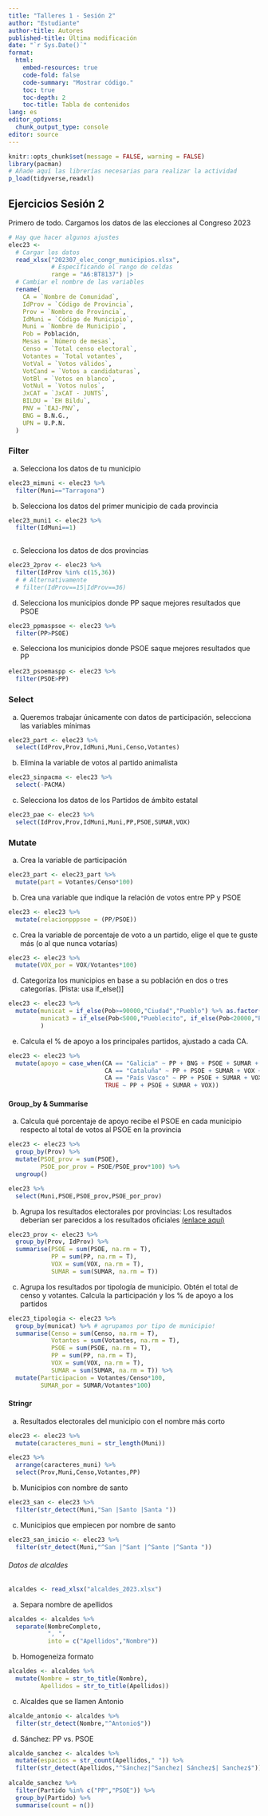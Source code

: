 ```yaml
---
title: "Talleres 1 - Sesión 2"
author: "Estudiante"
author-title: Autores
published-title: Última modificación
date: "`r Sys.Date()`"
format: 
  html:
    embed-resources: true
    code-fold: false
    code-summary: "Mostrar código."
    toc: true
    toc-depth: 2
    toc-title: Tabla de contenidos
lang: es
editor_options: 
  chunk_output_type: console
editor: source
---
```


```r
knitr::opts_chunk$set(message = FALSE, warning = FALSE)
library(pacman)
# Añade aquí las librerías necesarias para realizar la actividad
p_load(tidyverse,readxl)

```

## Ejercicios Sesión 2

Primero de todo. Cargamos los datos de las elecciones al Congreso 2023

```r

# Hay que hacer algunos ajustes
elec23 <- 
  # Cargar los datos
  read_xlsx("202307_elec_congr_municipios.xlsx",
            # Especificando el rango de celdas
            range = "A6:BT8137") |> 
  # Cambiar el nombre de las variables
  rename(
    CA = `Nombre de Comunidad`,
    IdProv = `Código de Provincia`,
    Prov = `Nombre de Provincia`,
    IdMuni = `Código de Municipio`,
    Muni = `Nombre de Municipio`,
    Pob = Población,
    Mesas = `Número de mesas`,
    Censo = `Total censo electoral`,
    Votantes = `Total votantes`,
    VotVal = `Votos válidos`,
    VotCand = `Votos a candidaturas`,
    VotBl = `Votos en blanco`,
    VotNul = `Votos nulos`,
    JxCAT = `JxCAT - JUNTS`,
    BILDU = `EH Bildu`,
    PNV = `EAJ-PNV`,
    BNG = B.N.G.,
    UPN = U.P.N.
  )

```

### Filter

a. Selecciona los datos de tu municipio
```r

elec23_mimuni <- elec23 %>% 
  filter(Muni=="Tarragona")

```

b. Selecciona los datos del primer municipio de cada provincia
```r
elec23_muni1 <- elec23 %>% 
  filter(IdMuni==1)
  
```
c. Selecciona los datos de dos provincias
```r
elec23_2prov <- elec23 %>% 
  filter(IdProv %in% c(15,36))
  # # Alternativamente
  # filter(IdProv==15|IdProv==36)

```
d. Selecciona los municipios donde PP saque mejores resultados que PSOE
```r
elec23_ppmaspsoe <- elec23 %>% 
  filter(PP>PSOE)
```
e. Selecciona los municipios donde PSOE saque mejores resultados que PP
```r
elec23_psoemaspp <- elec23 %>% 
  filter(PSOE>PP)
```

### Select

a. Queremos trabajar únicamente con datos de participación, selecciona las variables mínimas
```r
elec23_part <- elec23 %>% 
  select(IdProv,Prov,IdMuni,Muni,Censo,Votantes)

```

b. Elimina la variable de votos al partido animalista
```r
elec23_sinpacma <- elec23 %>% 
  select(-PACMA)
```

c. Selecciona los datos de los Partidos de ámbito estatal
```r
elec23_pae <- elec23 %>% 
  select(IdProv,Prov,IdMuni,Muni,PP,PSOE,SUMAR,VOX)
```

### Mutate

a. Crea la variable de participación
```r
elec23_part <- elec23_part %>% 
  mutate(part = Votantes/Censo*100)
```

b. Crea una variable que indique la relación de votos entre PP y PSOE
```r
elec23 <- elec23 %>% 
  mutate(relacionpppsoe = (PP/PSOE))
```

c. Crea la variable de porcentaje de voto a un partido, elige el que te guste más (o al que nunca votarías)
```r
elec23 <- elec23 %>% 
  mutate(VOX_por = VOX/Votantes*100)
```

d. Categoriza los municipios en base a su población en dos o tres categorías. [Pista: usa if_else()]
```r
elec23 <- elec23 %>% 
  mutate(municat = if_else(Pob>=90000,"Ciudad","Pueblo") %>% as.factor(),
         municat3 = if_else(Pob<5000,"Pueblecito", if_else(Pob<20000,"Pueblo","Ciudad")) %>% as.factor()
         )

```

e. Calcula el % de apoyo a los principales partidos, ajustado a cada CA.
```r
elec23 <- elec23 %>% 
  mutate(apoyo = case_when(CA == "Galicia" ~ PP + BNG + PSOE + SUMAR + VOX,
                           CA == "Cataluña" ~ PP + PSOE + SUMAR + VOX + ERC + JxCAT,
                           CA == "País Vasco" ~ PP + PSOE + SUMAR + VOX + PNV + BILDU,
                           TRUE ~ PP + PSOE + SUMAR + VOX))

```


#### Group_by & Summarise

a. Calcula qué porcentaje de apoyo recibe el PSOE en cada municipio respecto al total de votos al PSOE en la provincia
```r

elec23 <- elec23 %>% 
  group_by(Prov) %>% 
  mutate(PSOE_prov = sum(PSOE),
         PSOE_por_prov = PSOE/PSOE_prov*100) %>% 
  ungroup() 

elec23 %>% 
  select(Muni,PSOE,PSOE_prov,PSOE_por_prov)

```


b. Agrupa los resultados electorales por provincias: Los resultados deberían ser parecidos a los resultados oficiales [(enlace aquí)](https://www.boe.es/diario_boe/txt.php?id=BOE-A-2023-18907)
```r

elec23_prov <- elec23 %>% 
  group_by(Prov, IdProv) %>%
  summarise(PSOE = sum(PSOE, na.rm = T),
            PP = sum(PP, na.rm = T),
            VOX = sum(VOX, na.rm = T),
            SUMAR = sum(SUMAR, na.rm = T))

```

c. Agrupa los resultados por tipología de municipio. Obtén el total de censo y votantes. Calcula la participación y los % de apoyo a los partidos
```r
elec23_tipologia <- elec23 %>% 
  group_by(municat) %>% # agrupamos por tipo de municipio!
  summarise(Censo = sum(Censo, na.rm = T),
            Votantes = sum(Votantes, na.rm = T),
            PSOE = sum(PSOE, na.rm = T),
            PP = sum(PP, na.rm = T),
            VOX = sum(VOX, na.rm = T),
            SUMAR = sum(SUMAR, na.rm = T)) %>% 
  mutate(Participacion = Votantes/Censo*100,
         SUMAR_por = SUMAR/Votantes*100)

```


#### Stringr

a. Resultados electorales del municipio con el nombre más corto

```r
elec23 <- elec23 %>% 
  mutate(caracteres_muni = str_length(Muni))

elec23 %>% 
  arrange(caracteres_muni) %>% 
  select(Prov,Muni,Censo,Votantes,PP)

```


b. Municipios con nombre de santo

```r
elec23_san <- elec23 %>% 
  filter(str_detect(Muni,"San |Santo |Santa "))
```

c. Municipios que empiecen por nombre de santo

```r
elec23_san_inicio <- elec23 %>% 
  filter(str_detect(Muni,"^San |^Sant |^Santo |^Santa "))
```

###### Datos de alcaldes
```r
alcaldes <- read_xlsx("alcaldes_2023.xlsx")
```
a. Separa nombre de apellidos
```r
alcaldes <- alcaldes %>% 
  separate(NombreCompleto,
           ", ",
           into = c("Apellidos","Nombre"))
```
b. Homogeneiza formato
```r
alcaldes <- alcaldes %>% 
  mutate(Nombre = str_to_title(Nombre),
         Apellidos = str_to_title(Apellidos))
```
c. Alcaldes que se llamen Antonio
```r
alcalde_antonio <- alcaldes %>% 
  filter(str_detect(Nombre,"^Antonio$"))
```
d. Sánchez: PP vs. PSOE
```r
alcalde_sanchez <- alcaldes %>% 
  mutate(espacios = str_count(Apellidos," ")) %>% 
  filter(str_detect(Apellidos,"^Sánchez|^Sanchez| Sánchez$| Sanchez$"))
  
alcalde_sanchez %>% 
  filter(Partido %in% c("PP","PSOE")) %>% 
  group_by(Partido) %>% 
  summarise(count = n())
  
```